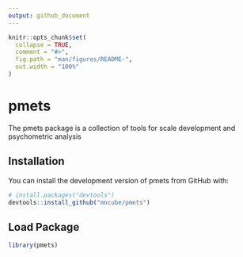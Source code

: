 ```yaml
---
output: github_document
---
```


<!-- README.md is generated from README.Rmd. Please edit that file -->

```r
knitr::opts_chunk$set(
  collapse = TRUE,
  comment = "#>",
  fig.path = "man/figures/README-",
  out.width = "100%"
)
```

# pmets

<!-- badges: start -->
<!-- badges: end -->

The pmets package is a collection of tools for scale development and psychometric analysis

## Installation

You can install the development version of pmets from GitHub with:

``` r
# install.packages("devtools")
devtools::install_github("mncube/pmets")
```

## Load Package

```r
library(pmets)
```
